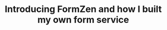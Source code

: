---
layout: "../../components/LayoutBlogPost.astro"
title: "Introducing FormZen and how I built my own form service"
image:
    url: "/images/blog/cover_forms.jpeg"
    alt: "Person filling out a form"
publishedAt: 2023-05-26
draft: true
---